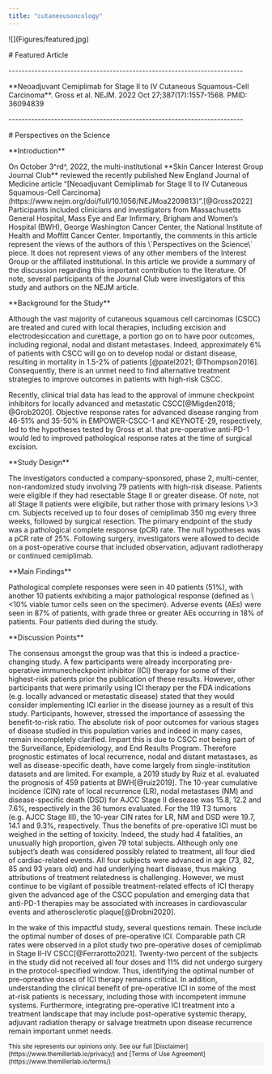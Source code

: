 ```yaml
---
title: "cutaneousoncology"
---
```


!\[\](Figures/featured.jpg)

\# Featured Article

\-\-\-\-\-\-\-\-\-\-\-\-\-\-\-\-\-\-\-\-\-\-\-\-\-\-\-\-\-\-\-\-\-\-\-\-\-\-\-\-\-\-\-\-\-\-\-\-\-\-\-\-\-\-\-\-\-\-\-\-\-\-\-\-\-\-\-\-\-\-\--

\*\*Neoadjuvant Cemiplimab for Stage II to IV Cutaneous Squamous-Cell Carcinoma\*\*. Gross et al. NEJM. 2022 Oct 27;387(17):1557-1568. PMID: 36094839

\-\-\-\-\-\-\-\-\-\-\-\-\-\-\-\-\-\-\-\-\-\-\-\-\-\-\-\-\-\-\-\-\-\-\-\-\-\-\-\-\-\-\-\-\-\-\-\-\-\-\-\-\-\-\-\-\-\-\-\-\-\-\-\-\-\-\-\-\-\-\--

\# Perspectives on the Science

\*\*Introduction\*\*

On October 3\^rd\^, 2022, the multi-institutional \*\*Skin Cancer Interest Group Journal Club\*\* reviewed the recently published New England Journal of Medicine article "\[Neoadjuvant Cemiplimab for Stage II to IV Cutaneous Squamous-Cell Carcinoma\](https://www.nejm.org/doi/full/10.1056/NEJMoa2209813)".\[\@Gross2022\] Participants included clinicians and investigators from Massachusetts General Hospital, Mass Eye and Ear Infirmary, Brigham and Women's Hospital (BWH), George Washington Cancer Center, the National Institute of Health and Moffitt Cancer Center. Importantly, the comments in this article represent the views of the authors of this \\\`Perspectives on the Science\\\` piece. It does not represent views of any other members of the Interest Group or the affiliated institutional. In this article we provide a summary of the discussion regarding this important contribution to the literature. Of note, several participants of the Journal Club were investigators of this study and authors on the NEJM article.

\*\*Background for the Study\*\*

Although the vast majority of cutaneous squamous cell carcinomas (CSCC) are treated and cured with local therapies, including excision and electrodesiccation and curettage, a portion go on to have poor outcomes, including regional, nodal and distant metastases. Indeed, approximately 6% of patients with CSCC will go on to develop nodal or distant disease, resulting in mortality in 1.5-2% of patients \[\@patel2021; \@Thompson2016\]. Consequently, there is an unmet need to find alternative treatment strategies to improve outcomes in patients with high-risk CSCC.

Recently, clinical trial data has lead to the approval of immune checkpoint inhibitors for locally advanced and metastatic CSCC\[\@Migden2018; \@Grob2020\]. Objective response rates for advanced disease ranging from 46-51% and 35-50% in EMPOWER-CSCC-1 and KEYNOTE-29, respectively, led to the hypotheses tested by Gross et al. that pre-operative anti-PD-1 would led to improved pathological response rates at the time of surgical excision.

\*\*Study Design\*\*

The investigators conducted a company-sponsored, phase 2, multi-center, non-randomized study involving 79 patients with high-risk disease. Patients were eligible if they had resectable Stage II or greater disease. Of note, not all Stage II patients were eligibile, but rather those with primary lesions \\\>3 cm. Subjects received up to four doses of cemiplimab 350 mg every three weeks, followed by surgical resection. The primary endpoint of the study was a pathological complete response (pCR) rate. The null hypotheses was a pCR rate of 25%. Following surgery, investigators were allowed to decide on a post-operative course that included observation, adjuvant radiotherapy or continued cemiplimab.

\*\*Main Findings\*\*

Pathological complete responses were seen in 40 patients (51%), with another 10 patients exhibiting a major pathological response (defined as \\\<10% viable tumor cells seen on the specimen). Adverse events (AEs) were seen in 87% of patients, with grade three or greater AEs occurring in 18% of patients. Four patients died during the study.

\*\*Discussion Points\*\*

The consensus amongst the group was that this is indeed a practice-changing study. A few participants were already incorporating pre-operative immunecheckpoint inhibitor (ICI) therapy for some of their highest-risk patients prior the publication of these results. However, other participants that were primarily using ICI therapy per the FDA indications (e.g. locally advanced or metastatic disease) stated that they would consider implementing ICI earlier in the disease journey as a result of this study. Participants, however, stressed the importance of assessing the benefit-to-risk ratio. The absolute risk of poor outcomes for various stages of disease studied in this population varies and indeed in many cases, remain incompletely clarified. Impart this is due to CSCC not being part of the Surveillance, Epidemiology, and End Results Program. Therefore prognostic estimates of local recurrence, nodal and distant metastases, as well as disease-specific death, have come largely from single-institution datasets and are limited. For example, a 2019 study by Ruiz et al. evaluated the prognosis of 459 patients at BWH\[\@ruiz2019\]. The 10-year cumulative incidence (CIN) rate of local recurrence (LR), nodal metastases (NM) and disease-specific death (DSD) for AJCC Stage II diesease was 15.8, 12.2 and 7.6%, respectively in the 36 tumors evaluated. For the 119 T3 tumors (e.g. AJCC Stage III), the 10-year CIN rates for LR, NM and DSD were 19.7, 14.1 and 9.3%, respectively. Thus the benefits of pre-operative ICI must be weighed in the setting of toxicity. Indeed, the study had 4 fatalities, an unusually high proportion, given 79 total subjects. Although only one subject's death was considered possibly related to treatment, all four died of cardiac-related events. All four subjects were advanced in age (73, 82, 85 and 93 years old) and had underlying heart disease, thus making attributions of treatment relatedness is challenging. However, we must continue to be vigilant of possible treatment-related effects of ICI therapy given the advanced age of the CSCC population and emerging data that anti-PD-1 therapies may be associated with increases in cardiovascular events and atherosclerotic plaque\[\@Drobni2020\].

In the wake of this impactful study, several questions remain. These include the optimal number of doses of pre-operative ICI. Comparable path CR rates were observed in a pilot study two pre-operative doses of cemiplimab in Stage II-IV CSCC\[\@Ferrarotto2021\]. Twenty-two percent of the subjects in the study did not received all four doses and 11% did not undergo surgery in the protocol-specified window. Thus, identifying the optimal number of pre-opreative doses of ICI therapy remains critical. In addition, understanding the clinical benefit of pre-operative ICI in some of the most at-risk patients is necessary, including those with incompetent immune systems. Furthermore, integrating pre-operative ICI treatment into a treatment landscape that may include post-operative systemic therapy, adjuvant radiation therapy or salvage treatmetn upon disease recurrence remain important unmet needs.

::: {style="background-color:#F5F5F5; margin-left: 0px; padding: 0px; padding-left: 0px; font-size: 12px"}

This site represents our opinions only. See our full \[Disclaimer\](https://www.themillerlab.io/privacy/) and \[Terms of Use Agreement\](https://www.themillerlab.io/terms/)

:::
